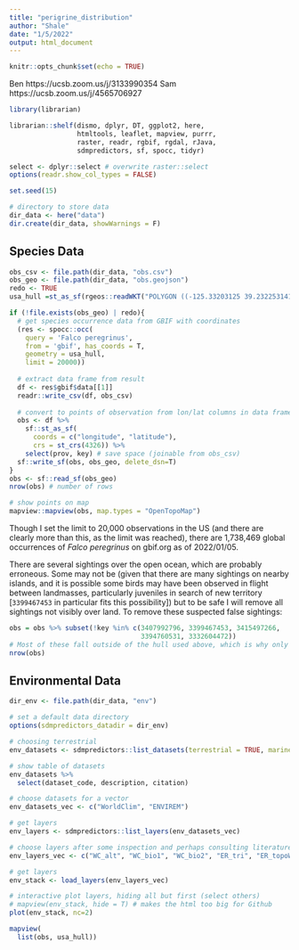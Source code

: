 ```yaml
---
title: "perigrine_distribution"
author: "Shale"
date: "1/5/2022"
output: html_document
---
```


```r
knitr::opts_chunk$set(echo = TRUE)
```

Ben
https://ucsb.zoom.us/j/3133990354
Sam
https://ucsb.zoom.us/j/4565706927

```r
library(librarian)

librarian::shelf(dismo, dplyr, DT, ggplot2, here, 
                 htmltools, leaflet, mapview, purrr, 
                 raster, readr, rgbif, rgdal, rJava, 
                 sdmpredictors, sf, spocc, tidyr)

select <- dplyr::select # overwrite raster::select
options(readr.show_col_types = FALSE)
```


```r
set.seed(15)

# directory to store data
dir_data <- here("data")
dir.create(dir_data, showWarnings = F)
```

## Species Data

```r
obs_csv <- file.path(dir_data, "obs.csv")
obs_geo <- file.path(dir_data, "obs.geojson")
redo <- TRUE
usa_hull =st_as_sf(rgeos::readWKT("POLYGON ((-125.33203125 39.232253141714885, -114.60937499999999 25.799891182088334, -79.453125 24.686952411999155, -79.453125 31.052933985705163, -57.65624999999999 47.27922900257082, -93.8671875 49.724479188712984, -126.73828125 49.61070993807422, -125.33203125 39.232253141714885))"))

if (!file.exists(obs_geo) | redo){
  # get species occurrence data from GBIF with coordinates
  (res <- spocc::occ(
    query = 'Falco peregrinus', 
    from = 'gbif', has_coords = T,
    geometry = usa_hull,
    limit = 20000))
  
  # extract data frame from result
  df <- res$gbif$data[[1]] 
  readr::write_csv(df, obs_csv)
  
  # convert to points of observation from lon/lat columns in data frame
  obs <- df %>% 
    sf::st_as_sf(
      coords = c("longitude", "latitude"),
      crs = st_crs(4326)) %>% 
    select(prov, key) # save space (joinable from obs_csv)
  sf::write_sf(obs, obs_geo, delete_dsn=T)
}
obs <- sf::read_sf(obs_geo)
nrow(obs) # number of rows
```

```r
# show points on map
mapview::mapview(obs, map.types = "OpenTopoMap")
```

Though I set the limit to 20,000 observations in the US (and there are clearly more than this, as the limit was reached), there are 1,738,469 global occurrences of _Falco peregrinus_ on gbif.org as of 2022/01/05.

There are several sightings over the open ocean, which are probably erroneous. Some may not be (given that there are many sightings on nearby islands, and it is possible some birds may have been observed in flight between landmasses, particularly juveniles in search of new territory [`3399467453` in particular fits this possibility]) but to be safe I will remove all sightings not visibly over land. To remove these suspected false sightings:

```r
obs = obs %>% subset(!key %in% c(3407992796, 3399467453, 3415497266, 
                                 3394760531, 3332604472))
# Most of these fall outside of the hull used above, which is why only 1 observation was removed:
nrow(obs)
```

## Environmental Data

```r
dir_env <- file.path(dir_data, "env")

# set a default data directory
options(sdmpredictors_datadir = dir_env)

# choosing terrestrial
env_datasets <- sdmpredictors::list_datasets(terrestrial = TRUE, marine = FALSE)

# show table of datasets
env_datasets %>% 
  select(dataset_code, description, citation)

# choose datasets for a vector
env_datasets_vec <- c("WorldClim", "ENVIREM")

# get layers
env_layers <- sdmpredictors::list_layers(env_datasets_vec)

# choose layers after some inspection and perhaps consulting literature
env_layers_vec <- c("WC_alt", "WC_bio1", "WC_bio2", "ER_tri", "ER_topoWet")

# get layers
env_stack <- load_layers(env_layers_vec)

# interactive plot layers, hiding all but first (select others)
# mapview(env_stack, hide = T) # makes the html too big for Github
plot(env_stack, nc=2)
```





```r
mapview(
  list(obs, usa_hull))
```

